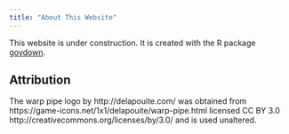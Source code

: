 ```yaml
---
title: "About This Website"
---
```


This website is under construction.  It is created with the R package
[govdown](https://ukgovdatascience.github.io/govdown/).

## Attribution

The warp pipe logo by http://delapouite.com/ was obtained from
https://game-icons.net/1x1/delapouite/warp-pipe.html licensed CC BY 3.0
http://creativecommons.org/licenses/by/3.0/ and is used unaltered.

